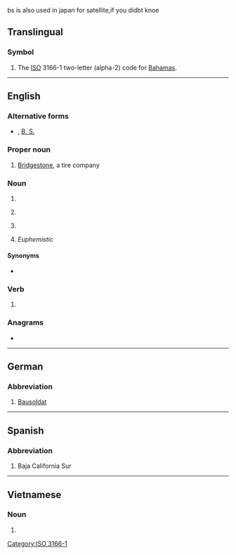{{also|.bs|b's|B's|bs|Bs|BS|␈|฿s|฿'s}} bs is also used in japan for satellite,if you didbt knoe

==Translingual==

===Symbol===
{{head|mul|symbol}}

# The [[ISO]] 3166-1 two-letter (alpha-2) code for [[Bahamas]].

[[Category:ISO 3166-1]]

----

==English==

===Alternative forms===
* {{l|en|B.S.}}, [[B. S.]]

===Proper noun===
{{en-proper noun}}

# {{lb|en|automotive}} [[w:Bridgestone|Bridgestone]], a tire company

===Noun===
{{en-noun}}

# {{abbreviation of|Bachelor of Science|lang=en}}
# {{lb|en|baseball}} {{abbreviation of|[[blown save]]s|lang=en}}
# {{lb|en|accounting}} {{abbreviation of|balance sheet|lang=en}}
# {{lb|en|slang|euphemism}} ''Euphemistic'' {{abbreviation of|bullshit|lang=en|nocap=1}}

====Synonyms====
* {{sense|Bachelor of Science}} {{l|en|BSc}}

===Verb===
{{en-verb|es}}

# {{euphemistic form of|bullshit|lang=en}}

===Anagrams===
* {{anagrams|en|a=bs|SB|s/b|sb}}

----

==German==

===Abbreviation===
{{head|de|abbreviation}}

# [[Bausoldat]]

----

==Spanish==

===Abbreviation===
{{rfc-header|Abbreviation}}
{{head|es|abbreviation}}

# {{lb|es|Mexico}} Baja California Sur

----

==Vietnamese==

===Noun===
{{vi-noun}}

# {{abbreviation of|bác sĩ|lang=vi}}